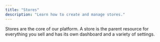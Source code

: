 ```yaml
---
title: "Stores"
description: "Learn how to create and manage stores."
---
```


Stores are the core of our platform. A store is the parent resource for everything you sell and has its own dashboard and a variety of settings.
